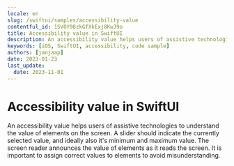 ```yaml
---
locale: en
slug: /swiftui/samples/accessibility-value
contentful_id: 1SVOY98zkGfXkExj8KwJ9o
title: Accessibility value in SwiftUI
description: An accessibility value helps users of assistive technologies to understand the value of elements on the screen.
keywords: [iOS, SwiftUI, accessibility, code sample]
authors: [janjaap]
date: 2023-01-23
last_update:
  date: 2023-11-01
---
```


# Accessibility value in SwiftUI

An accessibility value helps users of assistive technologies to understand the value of elements on the screen. A slider should indicate the currently selected value, and ideally also it's minimum and maximum value. The screen reader announces the value of elements as it reads the screen. It is important to assign correct values to elements to avoid misunderstanding.

<CodeSample id="accessibility-value" platform="swiftui" locale="en"/>
